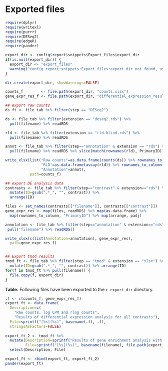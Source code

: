 # Exported files

```r
require(dplyr)
require(writexl)
require(purrr)
require(DESeq2)
require(edgeR)
require(pander)

export_dir <- config$report$snippets$Export_files$export_dir
if(is.null(export_dir)) {
  export_dir <- "export_files"
  warning("config report:snippets:Export_files:export_dir not found, using export_files/")
}

dir.create(export_dir, showWarnings=FALSE)

counts_f        <- file.path(export_dir, "counts.xlsx")
gene_expr_res_f <- file.path(export_dir, "differential_expression_results.xlsx")
```





```r
## export raw counts
ds_ft <- file_tab %>% filter(step == "DESeq2")

ds <- file_tab %>% filter(extension == "deseq2.rds") %>% 
  pull(filename) %>% readRDS

rld <- file_tab %>% filter(extension == "rld.blind.rds") %>% 
  pull(filename) %>% readRDS

annot <- file_tab %>% filter(step=="annotation" & extension == "rds") %>% 
  pull(filename) %>% readRDS %>% slice(match(rownames(rld), PrimaryID))

write_xlsx(list("Raw counts"=as.data.frame(counts(ds)) %>% rownames_to_column("PrimaryID"), 
                "RLD"=as.data.frame(assay(rld)) %>% rownames_to_column("PrimaryID"),
                "Annotation"=annot),
           path=counts_f)

## export DE analysis data
contrasts <- file_tab %>% filter(step=="contrast" & extension=="rds") %>%
  mutate(ID=gsub(".*_", "", contrast)) %>%
  arrange(ID)

files <- set_names(contrasts[["filename"]], contrasts[["contrast"]])
gene_expr_res <- map(files, readRDS) %>% map(as.data.frame) %>%
  map(rownames_to_column, "PrimaryID") %>% map(arrange, padj)

annotation <- file_tab %>% filter(step=="annotation" & extension=="rds") %>%
 pull("filename") %>% readRDS()

write_xlsx(c(list(Annotation=annotation), gene_expr_res), 
  path=gene_expr_res_f)


## Export tmod results
tmod_ft <- file_tab %>% filter(step == "tmod" & extension == "xlsx") %>%
  mutate(ID=gsub(".*_", "", contrast)) %>% arrange(ID)
for(f in tmod_ft %>% pull(filename)) {
  file.copy(f, export_dir)
}

```

**Table.** Following files have been exported to the `r export_dir` directory.

```r
.f <- c(counts_f, gene_expr_res_f)
export_ft <- data.frame(
  Description=c(
    "Raw counts, log CPM and rlog counts",
    "Results of differential expression analysis for all contrasts"),
  File=sprintf("[%s](%s)", basename(.f), .f),
  stringsAsFactors=FALSE)
     
export_ft_2 <- tmod_ft %>%
  mutate(Description=sprintf("Results of gene enrichment analysis with tmod for contrast %s", contrast),
         File=sprintf("[%s](%s)", basename(filename), file.path(export_dir, basename(filename)))) %>%
  select(Description, File)

export_ft <- rbind(export_ft, export_ft_2)
pander(export_ft)
```



